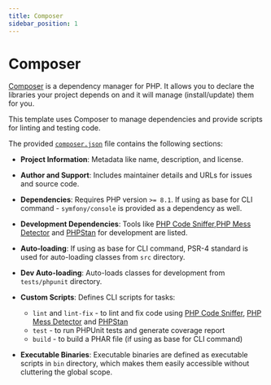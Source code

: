```yaml
---
title: Composer
sidebar_position: 1
---
```


# Composer

[Composer](https://getcomposer.org/) is a dependency manager for PHP. It allows you to declare the libraries
your project depends on and it will manage (install/update) them for you.

This template uses Composer to manage dependencies and provide scripts for
linting and testing code.

The provided [`composer.json`](https://github.com/AlexSkrypnyk/scaffold/blob/main/composer.json) file contains the following sections:

- **Project Information**:
  Metadata like name, description, and license.

- **Author and Support**:
  Includes maintainer details and URLs for issues and source code.

- **Dependencies**:
  Requires PHP version `>= 8.1`. If using as base for CLI command -
  `symfony/console` is provided as a dependency as well.

- **Development Dependencies**:
  Tools like [PHP Code Sniffer](https://github.com/squizlabs/PHP_CodeSniffer),[PHP Mess Detector](https://phpmd.org/) and [PHPStan](https://phpstan.org/)
  for development are listed.

- **Auto-loading**:
  If using as base for CLI command, PSR-4 standard is used for auto-loading
  classes from `src` directory.

- **Dev Auto-loading**:
  Auto-loads classes for development from `tests/phpunit` directory.

- **Custom Scripts**:
  Defines CLI scripts for tasks:
    - `lint` and `lint-fix` - to lint and fix code using [PHP Code Sniffer](https://github.com/squizlabs/PHP_CodeSniffer),
      [PHP Mess Detector](https://phpmd.org/) and [PHPStan](https://phpstan.org/)
    - `test` - to run PHPUnit tests and generate coverage report
    - `build` - to build a PHAR file (if using as base for CLI command)

- **Executable Binaries**:
  Executable binaries are defined as executable scripts in `bin` directory,
  which makes them easily accessible without cluttering the global scope.
